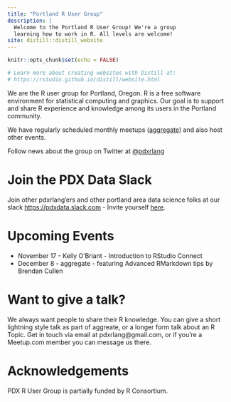 ```yaml
---
title: "Portland R User Group"
description: |
  Welcome to the Portland R User Group! We're a group
  learning how to work in R. All levels are welcome!
site: distill::distill_website
---
```


```r
knitr::opts_chunk$set(echo = FALSE)

# Learn more about creating websites with Distill at:
# https://rstudio.github.io/distill/website.html

```

We are the R user group for Portland, Oregon. R is a free software environment for statistical computing and graphics. Our goal is to support and share R experience and knowledge among its users in the Portland community.

We have regularly scheduled monthly meetups ([aggregate](aggregate.html)) and also host other events.

Follow news about the group on Twitter at [@pdxrlang](https://twitter.com/pdxrlang)

# Join the PDX Data Slack

Join other pdxrlang’ers and other portland area data science folks at our slack [https://pdxdata.slack.com](https://pdxdata.slack.com) - Invite yourself [here](https://join.slack.com/t/pdxdata/shared_invite/zt-4yxw4ic6-3OWOKkidrTeGkNgra5vdCw).

# Upcoming Events

- November 17 - Kelly O'Briant - Introduction to RStudio Connect 
- December 8 - aggregate - featuring Advanced RMarkdown tips by Brendan Cullen

# Want to give a talk?

We always want people to share their R knowledge. You can give a short lightning style talk as part of aggreate, or a longer form talk about an R Topic. Get in touch via email at pdxrlang@gmail.com, or if you’re a Meetup.com member you can message us there.

# Acknowledgements

PDX R User Group is partially funded by R Consortium.